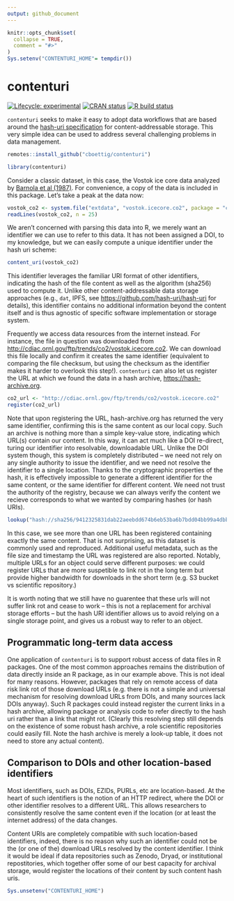 ```yaml
---
output: github_document
---
```


<!-- README.md is generated from README.Rmd. Please edit that file -->

```r
knitr::opts_chunk$set(
  collapse = TRUE,
  comment = "#>"
)
Sys.setenv("CONTENTURI_HOME"= tempdir())
```

# contenturi

<!-- badges: start -->
[![Lifecycle: experimental](https://img.shields.io/badge/lifecycle-experimental-orange.svg)](https://www.tidyverse.org/lifecycle/#experimental)
[![CRAN status](https://www.r-pkg.org/badges/version/contenturi)](https://CRAN.R-project.org/package=contenturi)
[![R build status](https://github.com/cboettig/contenturi/workflows/R-CMD-check/badge.svg)](https://github.com/cboettig/contenturi/actions)
<!-- badges: end -->

`contenturi` seeks to make it easy to adopt data workflows that are based around the [hash-uri specification](https://github.com/hash-uri/hash-uri) for content-addressable storage. This very simple idea can be used to address several challenging problems in data management.  

```r
remotes::install_github("cboettig/contenturi")
```

```r
library(contenturi)
```

Consider a classic dataset, in this case, the Vostok ice core data analyzed by [Barnola et al (1987)](https://doi.org/10.1038/20859 "Barnola, J., Raynaud, D., Korotkevich, Y. et al. Vostok ice core provides 160,000-year record of atmospheric CO2. Nature 329, 408–414 (1987)").  For convenience, a copy of the data is included in this package.  Let's take a peak at the data now:


```r
vostok_co2 <- system.file("extdata", "vostok.icecore.co2", package = "contenturi")
readLines(vostok_co2, n = 25)
```

We aren't concerned with parsing this data into R, we merely want an identifier we can use to refer to this data.  It has not been assigned a DOI, to my knowledge, but we can easily compute a unique identifier under the hash uri scheme:

```r
content_uri(vostok_co2)
```

This identifier leverages the familiar URI format of other identifiers, indicating the hash of the file content as well as the algorithm (sha256) used to compute it.  Unlike other content-addressable data storage approaches (e.g., `dat`, IPFS, see <https://github.com/hash-uri/hash-uri> for details), this identifier contains no additional information beyond the content itself and is thus agnostic of specific software implementation or storage system.

Frequently we access data resources from the internet instead.  For instance, the file in question was downloaded from <http://cdiac.ornl.gov/ftp/trends/co2/vostok.icecore.co2>.  We can download this file locally and confirm it creates the same identifier (equivalent to comparing the file checksum, but using the checksum as the identifier makes it harder to overlook this step!).  `contenturi` can also let us register the URL at which we found the data in a hash archive, <https://hash-archive.org>. 

```r
co2_url <- "http://cdiac.ornl.gov/ftp/trends/co2/vostok.icecore.co2"
register(co2_url)
```

Note that upon registering the URL, hash-archive.org has returned the very same identifier, confirming this is the same content as our local copy. Such an archive is nothing more than a simple key-value store, indicating which URL(s) contain our content.  In this way, it can act much like a DOI re-direct, turing our identifier into resolvable, downloadable URL.  Unlike the DOI system though, this system is completely distributed -- we need not rely on any single authority to issue the identifier, and we need not resolve the identifier to a single location.  Thanks to the cryptographic properties of the hash, it is effectively impossible to generate a different identifier for the same content, or the same identifier for different content. We need not trust the authority of the registry, because we can always verify the content we recieve corresponds to what we wanted by comparing hashes (or hash URIs).


```r
lookup("hash://sha256/9412325831dab22aeebdd674b6eb53ba6b7bdd04bb99a4dbb21ddff646287e37")
```

In this case, we see more than one URL has been registered containing exactly the same content. That is not surprising, as this dataset is commonly used and reproduced. Additional useful metadata, such as the file size and timestamp the URL was registered are also reported. Notably, multiple URLs for an object could serve different purposes: we could register URLs that are more suspetible to link rot in the long term but provide higher bandwidth for downloads in the short term (e.g. S3 bucket vs scientific repository.)

It is worth noting that we still have no guarentee that these urls will not suffer link rot and cease to work -- this is not a replacement for archival storage efforts -- but the hash URI identifier allows us to avoid relying on a single storage point, and gives us a robust way to refer to an object.  

## Programmatic long-term data access

One application of `contenturi` is to support robust access of data files in R packages.  One of the most common approaches remains the distribution of data directly inside an R package, as in our example above.  This is not ideal for many reasons.  However, packages that rely on remote access of data risk link rot of those download URLs (e.g. there is not a simple and universal mechanism for resolving download URLs from DOIs, and many sources lack DOIs anyway).  Such R packages could instead register the current links in a hash archive, allowing package or analysis code to refer directly to the hash uri rather than a link that might rot.  (Clearly this resolving step still depends on the existence of some robust hash archive, a role scientific repositories could easily fill. Note the hash archive is merely a look-up table, it does not need to store any actual content).

## Comparison to DOIs and other location-based identifiers

Most identifiers, such as DOIs, EZIDs, PURLs, etc are location-based. At the heart of such identifiers is the notion of an HTTP redirect, where the DOI or other identifier resolves to a different URL.  This allows researchers to consistently resolve the same content even if the location (or at least the internet address) of the data changes. 

Content URIs are completely compatible with such location-based identifiers, indeed, there is no reason why such an identifier could not be the (or one of the) download URLs resolved by the content identifier. I think it would be ideal if data repositories such as Zenodo, Dryad, or institutional repostitories, which together offer some of our best capacity for archival storage, would register the locations of their content by such content hash uris.  



```r
Sys.unsetenv("CONTENTURI_HOME")

```
